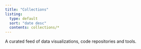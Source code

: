 ```yaml
---
title: "Collections"
listing: 
  type: default
  sort: "date desc"
  contents: collections/*
---
```


A curated feed of data visualizations, code repositories and tools.